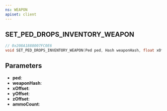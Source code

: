 ```yaml
---
ns: WEAPON
apiset: client
---
```

## SET_PED_DROPS_INVENTORY_WEAPON

```c
// 0x208A1888007FC0E6
void SET_PED_DROPS_INVENTORY_WEAPON(Ped ped, Hash weaponHash, float xOffset, float yOffset, float zOffset, int ammoCount);
```


## Parameters
* **ped**:
* **weaponHash**:
* **xOffset**:
* **yOffset**:
* **zOffset**:
* **ammoCount**: